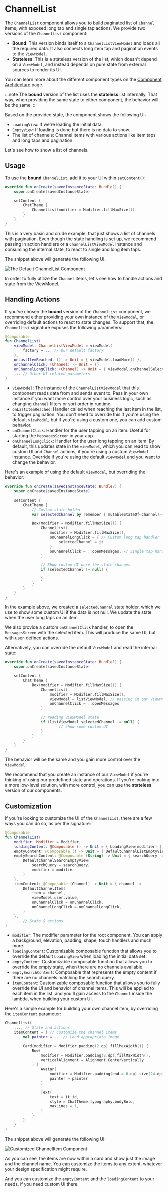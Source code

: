 # ChannelList

The `ChannelList` component allows you to build paginated list of `Channel` items, with exposed long tap and single tap actions. We provide two versions of the `ChannelList` component:

* **Bound**: This version binds itself to a `ChannelListViewModel` and loads all the required data. It also connects long item tap and pagination events to the `ViewModel`.
* **Stateless**: This is a stateless version of the list, which doesn't depend on a `ViewModel`, and instead depends on pure state from external sources to render its UI.

You can learn more about the different component types on the [Component Architecture](../02-component-architecture.mdx) page.

:::note 
The **bound** version of the list uses the **stateless** list internally. That way, when providing the same state to either component, the behavior will be the same.
:::

Based on the provided state, the component shows the following UI:

* `LoadingView`: If we're loading the initial data.
* `EmptyView`: If loading is done but there is no data to show.
* The list of channels: Channel items with various actions like item taps and long taps and pagination.

Let's see how to show a list of channels.

## Usage

To use the **bound** `ChannelList`, add it to your UI within `setContent()`:

```kotlin
override fun onCreate(savedInstanceState: Bundle?) {
    super.onCreate(savedInstanceState)

    setContent {
        ChatTheme {
            ChannelList(modifier = Modifier.fillMaxSize())
        }
    }
}
```

This is a very basic and crude example, that just shows a list of channels with pagination. Even though the state handling is set up, we recommend passing in action handlers or a `ChannelListViewModel` instance and consuming the internal state, to react to single and long item taps.

The snippet above will generate the following UI.

![The Default ChannelList Component](../../assets/compose_default_channel_list_component.png)

In order to fully utilize the `Channel` items, let's see how to handle actions and state from the ViewModel.

## Handling Actions

If you've chosen the **bound** version of the `ChannelList` component, we recommend either providing your own instance of the `ViewModel`, or overriding default actions to react to state changes. To support that, the `ChannelList` signature exposes the following parameters:

```kotlin
@Composable
fun ChannelList(
    viewModel: ChannelListViewModel = viewModel(
        factory = ... // Our default factory
    ),
    onLastItemReached: () -> Unit = { viewModel.loadMore() },
    onChannelClick: (Channel) -> Unit = {},
    onChannelLongClick: (Channel) -> Unit = { viewModel.onChannelSelected(it) },
    ... // Other UI-related parameters
)
```

* `viewModel`: The instance of the `ChannelListViewModel` that this component reads data from and sends event to. Pass in your own instance if you want more control over your business logic, such as changing `Channel` filters or sort order in runtime.
* `onLastItemReached`: Handler called when reaching the last item in the list, to trigger pagination. You don't need to override this if you're using the default `viewModel`, but if you're using a custom one, you can add custom behavior.
* `onChannelClick`: Handler for the user tapping on an item. Useful for starting the `MessagesScreen` in your app.
* `onChannelLongClick`: Handler for the user long tapping on an item. By default, this updates state in the `viewModel`, which you can read to show custom UI and `Channel` actions, if you're using a custom `ViewModel` instance. Override if you're using the default `viewModel` and you want to change the behavior.

Here's an example of using the default `viewModel`, but overriding the behavior:

```kotlin
override fun onCreate(savedInstanceState: Bundle?) {
    super.onCreate(savedInstanceState)
    
    setContent {
        ChatTheme {
            // Custom state holder
            var selectedChannel by remember { mutableStateOf<Channel?>(null) }

            Box(modifier = Modifier.fillMaxSize()) {
                ChannelList(
                    modifier = Modifier.fillMaxSize(),
                    onChannelLongClick = { // Custom long tap handler
                        selectedChannel = it
                    },
                    onChannelClick = ::openMessages, // Single tap handler
                )

                // Show custom UI once the state changes
                if (selectedChannel != null) {
                    
                }
            }
        }
    }
}
```

In the example above, we created a `selectedChannel` state holder, which we use to show some custom UI if the data is not null. We update the state when the user long taps on an item.

We also provide a custom `onChannelClick` handler, to open the `MessagesScreen` with the selected item. This will produce the same UI, but with user-defined actions.

Alternatively, you can override the default `ViewModel` and read the internal state:

```kotlin
override fun onCreate(savedInstanceState: Bundle?) {
    super.onCreate(savedInstanceState)

    setContent {
        ChatTheme {
            Box(modifier = Modifier.fillMaxSize()) {
                ChannelList(
                    modifier = Modifier.fillMaxSize(),
                    viewModel = listViewModel, // passing in our ViewModel
                    onChannelClick = ::openMessages
                )

                // reading ViewModel state
                if (listViewModel.selectedChannel != null) {
                        // show some custom UI
                }
            }
        }
    }
}
```

The behavior will be the same and you gain more control over the `ViewModel`.

We recommend that you create an instance of our `ViewModel` if you're thinking of using our predefined state and operations. If you're looking into a more low-level solution, with more control, you can use the **stateless** version of our components.

## Customization

If you're looking to customize the UI of the `ChannelList`, there are a few ways you can do so, as per the signature:

```kotlin
@Composable
fun ChannelList(
    modifier: Modifier = Modifier,
    loadingContent: @Composable () -> Unit = { LoadingView(modifier) },
    emptyContent: @Composable () -> Unit = { DefaultChannelListEmptyView(modifier) },
    emptySearchContent: @Composable (String) -> Unit = { searchQuery ->
        DefaultChannelSearchEmptyView(
            searchQuery = searchQuery,
            modifier = modifier
        )
    },
    itemContent: @Composable (Channel) -> Unit = { channel ->
        DefaultChannelItem(
            item = channel,
            viewModel.user.value,
            onChannelClick = onChannelClick,
            onChannelLongClick = onChannelLongClick,
        )
    },
    ... // State & actions
)
```

* `modifier`: The modifier parameter for the root component. You can apply a background, elevation, padding, shape, touch handlers and much more.
* `loadingContent`: Customizable composable function that allows you to override the default `LoadingView` when loading the initial data set.
* `emptyContent`: Customizable composable function that allows you to override the empty state, when there are no channels available. 
* `emptySearchContent`: Composable that represents the empty content if there are no channels matching the search query.
* `itemContent`: Customizable composable function that allows you to fully override the UI and behavior of channel items. This will be applied to each item in the list, and you'll gain access to the `Channel` inside the lambda, when building your custom UI.

Here's a simple example for building your own channel item, by overriding the `itemContent` parameter:

```kotlin
ChannelList(
    ..., // State and actions
    itemContent = { // Customize the channel items
        val painter = ... // Load appropriate image

        Card(modifier = Modifier.padding(2.dp).fillMaxWidth()) {
            Row(
                modifier = Modifier.padding(8.dp).fillMaxWidth(),
                verticalAlignment = Alignment.CenterVertically
            ) {
                Avatar(
                    modifier = Modifier.padding(end = 6.dp).size(24.dp),
                    painter = painter
                )

                Text(
                    text = it.id,
                	style = ChatTheme.typography.bodyBold,
                	maxLines = 1,
            	)
        	}
    	}
	}
)
```

The snippet above will generate the following UI:

![Customized ChannelItem Component](../../assets/compose_custom_channel_item.png)

As you can see, the items are now within a card and show just the image and the channel name. You can customize the items to any extent, whatever your design specification might require.

And you can customize the `emptyContent` and the `loadingContent` to your needs, if you need custom UI there.
